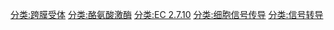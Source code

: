 [[分类:跨膜受体|分类:跨膜受体]]
[[分类:酪氨酸激酶|分类:酪氨酸激酶]]
[[分类:EC_2.7.10|分类:EC 2.7.10]]
[[分类:细胞信号传导|分类:细胞信号传导]]
[[分类:信号转导|分类:信号转导]]